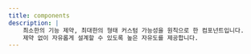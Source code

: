 ```yaml
---
title: components
description: |
    최소한의 기능 제약, 최대한의 형태 커스텀 가능성을 원칙으로 한 컴포넌트입니다.
    제약 없이 자유롭게 설계할 수 있도록 높은 자유도를 제공합니다.
---
```


<AllComponentsContainer>
    <ComponentsCard
        name="Avatar"
        description="사용자가 설정한 프로필 이미지 혹은 텍스트를 UI 상에 나타냅니다."
        imageUrl="https://statics.goorm.io/gds/docs/all-components/core/avatar.svg"
        componentType="Data Display"
        href="/docs/components/avatar"
    />
    <ComponentsCard
        name="Badge"
        description="이미지, 컨텐츠 등의 상태 또는 분류를 시각적으로 표시합니다."
        imageUrl="https://statics.goorm.io/gds/docs/all-components/core/badge.svg"
        componentType="Data Display"
        href="/docs/components/badge"
    />
    <ComponentsCard
        name="Button"
        description="사용자에게 행동을 유도합니다."
        imageUrl="https://statics.goorm.io/gds/docs/all-components/core/button.svg"
        componentType="Buttons"
        href="/docs/components/button"
    />
    <ComponentsCard
        name="Card"
        description="이미지와 텍스트, 일부 기능 버튼을 포함한 컨테이너로 콘텐츠를 제공합니다."
        imageUrl="https://statics.goorm.io/gds/docs/all-components/core/card.svg"
        componentType="Data Display"
        href="/docs/components/card"
    />
    <ComponentsCard
        name="IconButton"
        description="특정 작업이나 기능을 나타내는 버튼으로, 텍스트 없이 아이콘만으로 명령을 전달합니다."
        imageUrl="https://statics.goorm.io/gds/docs/all-components/core/icon-button.svg"
        componentType="Buttons"
        href="/docs/components/icon-button"
    />
    <ComponentsCard
        name="Nav"
        description="여러 콘텐츠 섹션 간에 전환할 수 있도록 돕는 요소로 클릭 시 페이지가 이동합니다."
        imageUrl="https://statics.goorm.io/gds/docs/all-components/core/nav.svg"
        componentType="Navigation"
        href="/docs/components/nav"
    />
    <ComponentsCard
        name="Text"
        description="시멘틱 태그와 타이포그래피 스타일을 별도로 지정하기 위해 사용합니다."
        imageUrl="https://statics.goorm.io/gds/docs/all-components/core/text.svg"
        componentType="Typography"
        href="/docs/components/text"
    />
    <ComponentsCard
        name="TextInput"
        description="사용자가 데이터를 입력할 수 있도록 텍스트, 숫자 등 다양한 형식의 입력 필드를 제공합니다."
        imageUrl="https://statics.goorm.io/gds/docs/all-components/core/textinput.svg"
        componentType="Inputs"
        href="/docs/components/text-input"
    />
</AllComponentsContainer>
